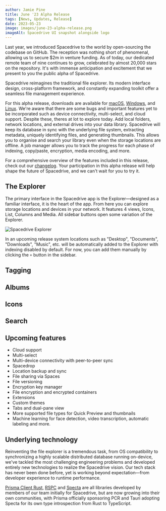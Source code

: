 ```yaml
---
author: Jamie Pine
title: June '23 Alpha Release
tags: [News, Updates, Release]
date: 2023-05-23
image: images/june-23-alpha-release.png
imageAlt: Spacedrive UI snapshot alongside logo
---
```


Last year, we introduced Spacedrive to the world by open-sourcing the codebase on GitHub. The reception was nothing short of phenomenal, allowing us to secure $2m in venture funding. As of today, our dedicated remote team of nine continues to grow, celebrated by almost 20,000 stars on the repository. It's with immense anticipation and excitement that we present to you the public alpha of Spacedrive.

Spacedrive reimagines the traditional file explorer. Its modern interface design, cross-platform framework, and constantly expanding toolkit offer a seamless file management experience.

For this alpha release, downloads are available for [macOS](), [Windows](), and [Linux](). We're aware that there are some bugs and important features yet to be incorporated such as device connectivity, multi-select, and cloud support. Despite these, theres at lot to explore today. Add local folders, network locations, and external drives into your data library. Spacedrive will keep its database in sync with the underlying file system, extracting metadata, uniquely identifying files, and generating thumbnails. This allows you to organise and search your library even when the storage locations are offline. A job manager allows you to track the progress for each phase of indexing, copy/paste, encryption, media encoding, and more.

For a comprehensive overview of the features included in this release, check out our [changelog](). Your participation in this alpha release will help shape the future of Spacedrive, and we can't wait for you to try it.

## The Explorer

The primary interface in the Spacedrive app is the Explorer—designed as a familiar interface, it is the heart of the app. From here you can explore storage locations and devices in your network. It features 4 views, Icons, List, Columns and Media. All sidebar buttons open some variation of the Explorer.

![Spacedrive Explorer](/images/explorer.png)

In an upcoming release system locations such as "Desktop", "Documents", "Downloads", "Music", etc. will be automatically added to the Explorer with indexing disabled by default. For now, you can add them manually by clicking the `+` button in the sidebar.

## Tagging

## Albums

## Icons

## Search

## Upcoming features

- Cloud support
- Multi-select
- Multi-device connectivity with peer-to-peer sync
- Spacedrop
- Location backup and sync
- File sharing via Spaces
- File versioning
- Encryption key manager
- File encryption and encrypted containers
- Extensions
- Custom themes
- Tabs and dual-pane view
- More supported file types for Quick Preview and thumbnails
- Machine learning for face detection, video transcription, automatic labeling and more.

## Underlying technology

Reinventing the file explorer is a tremendous task, from OS compatibility to synchronizing a highly scalable distributed database running on-device, we've tackled the most challenging engineering problems and developed entirely new technologies to realize the Spacedrive vision. Our tech stack has never been done before, yet is working beyond expectation—from developer experience to runtime performance.

[Prisma Client Rust](), [RSPC]() and [Specta]() are all libraries developed by members of our team initially for Spacedrive, but are now growing into their own communities, with Prisma officially sponsoring PCR and Tauri adopting Specta for its own type introspection from Rust to TypeScript.
